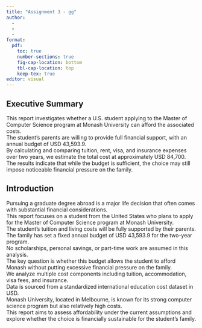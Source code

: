 ```yaml
---
title: "Assignment 3 - gg"
author:
  - 
  - 
  - 
format:
  pdf:
    toc: true
    number-sections: true
    fig-cap-location: bottom
    tbl-cap-location: top
    keep-tex: true
editor: visual
---
```


## Executive Summary

This report investigates whether a U.S. student applying to the Master of Computer Science program at Monash University can afford the associated costs.\
The student’s parents are willing to provide full financial support, with an annual budget of USD 43,593.9.\
By calculating and comparing tuition, rent, visa, and insurance expenses over two years, we estimate the total cost at approximately USD 84,700.\
The results indicate that while the budget is sufficient, the choice may still impose noticeable financial pressure on the family.

## Introduction

Pursuing a graduate degree abroad is a major life decision that often comes with substantial financial considerations.\
This report focuses on a student from the United States who plans to apply for the Master of Computer Science program at Monash University.\
The student’s tuition and living costs will be fully supported by their parents.\
The family has set a fixed annual budget of USD 43,593.9 for the two-year program.\
No scholarships, personal savings, or part-time work are assumed in this analysis.\
The key question is whether this budget allows the student to afford Monash without putting excessive financial pressure on the family.\
We analyze multiple cost components including tuition, accommodation, visa fees, and insurance.\
Data is sourced from a standardized international education cost dataset in USD.\
Monash University, located in Melbourne, is known for its strong computer science program but also relatively high costs.\
This report aims to assess affordability under the current assumptions and explore whether the choice is financially sustainable for the student’s family.

